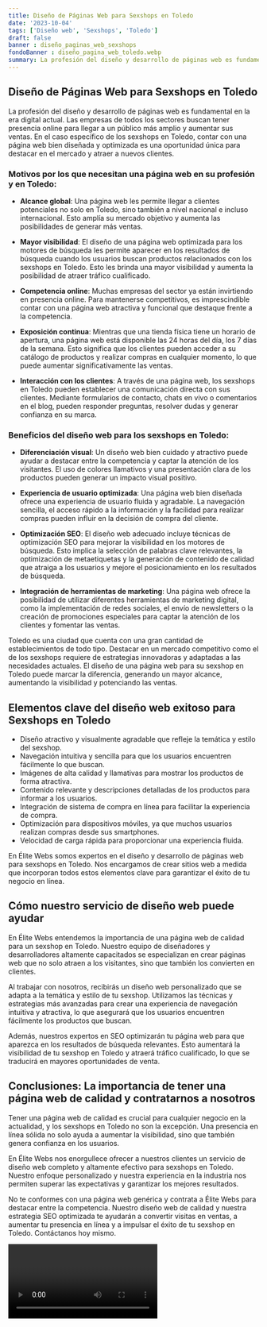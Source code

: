 ```yaml
---
title: Diseño de Páginas Web para Sexshops en Toledo
date: '2023-10-04'
tags: ['Diseño web', 'Sexshops', 'Toledo']
draft: false
banner : diseño_paginas_web_sexshops
fondoBanner : diseño_pagina_web_toledo.webp
summary: La profesión del diseño y desarrollo de páginas web es fundamental en la era digital actual. Las empresas de todos los sectores buscan tener presencia online para llegar a un público más amplio y aumentar sus ventas. En el caso específico de los sexshops en Toledo, contar con una página web bien diseñada y optimizada es una oportunidad única para destacar en el mercado y atraer a nuevos clientes.
---
```


## Diseño de Páginas Web para Sexshops en Toledo

La profesión del diseño y desarrollo de páginas web es fundamental en la era digital actual. Las empresas de todos los sectores buscan tener presencia online para llegar a un público más amplio y aumentar sus ventas. En el caso específico de los sexshops en Toledo, contar con una página web bien diseñada y optimizada es una oportunidad única para destacar en el mercado y atraer a nuevos clientes.

### Motivos por los que necesitan una página web en su profesión y en Toledo:

- **Alcance global**: Una página web les permite llegar a clientes potenciales no solo en Toledo, sino también a nivel nacional e incluso internacional. Esto amplía su mercado objetivo y aumenta las posibilidades de generar más ventas.

- **Mayor visibilidad**: El diseño de una página web optimizada para los motores de búsqueda les permite aparecer en los resultados de búsqueda cuando los usuarios buscan productos relacionados con los sexshops en Toledo. Esto les brinda una mayor visibilidad y aumenta la posibilidad de atraer tráfico cualificado.

- **Competencia online**: Muchas empresas del sector ya están invirtiendo en presencia online. Para mantenerse competitivos, es imprescindible contar con una página web atractiva y funcional que destaque frente a la competencia.

- **Exposición continua**: Mientras que una tienda física tiene un horario de apertura, una página web está disponible las 24 horas del día, los 7 días de la semana. Esto significa que los clientes pueden acceder a su catálogo de productos y realizar compras en cualquier momento, lo que puede aumentar significativamente las ventas.

- **Interacción con los clientes**: A través de una página web, los sexshops en Toledo pueden establecer una comunicación directa con sus clientes. Mediante formularios de contacto, chats en vivo o comentarios en el blog, pueden responder preguntas, resolver dudas y generar confianza en su marca.

### Beneficios del diseño web para los sexshops en Toledo:

- **Diferenciación visual**: Un diseño web bien cuidado y atractivo puede ayudar a destacar entre la competencia y captar la atención de los visitantes. El uso de colores llamativos y una presentación clara de los productos pueden generar un impacto visual positivo.

- **Experiencia de usuario optimizada**: Una página web bien diseñada ofrece una experiencia de usuario fluida y agradable. La navegación sencilla, el acceso rápido a la información y la facilidad para realizar compras pueden influir en la decisión de compra del cliente.

- **Optimización SEO**: El diseño web adecuado incluye técnicas de optimización SEO para mejorar la visibilidad en los motores de búsqueda. Esto implica la selección de palabras clave relevantes, la optimización de metaetiquetas y la generación de contenido de calidad que atraiga a los usuarios y mejore el posicionamiento en los resultados de búsqueda.

- **Integración de herramientas de marketing**: Una página web ofrece la posibilidad de utilizar diferentes herramientas de marketing digital, como la implementación de redes sociales, el envío de newsletters o la creación de promociones especiales para captar la atención de los clientes y fomentar las ventas.

Toledo es una ciudad que cuenta con una gran cantidad de establecimientos de todo tipo. Destacar en un mercado competitivo como el de los sexshops requiere de estrategias innovadoras y adaptadas a las necesidades actuales. El diseño de una página web para su sexshop en Toledo puede marcar la diferencia, generando un mayor alcance, aumentando la visibilidad y potenciando las ventas.

<GifSeo />

<Cta />

## Elementos clave del diseño web exitoso para Sexshops en Toledo

- Diseño atractivo y visualmente agradable que refleje la temática y estilo del sexshop.
- Navegación intuitiva y sencilla para que los usuarios encuentren fácilmente lo que buscan.
- Imágenes de alta calidad y llamativas para mostrar los productos de forma atractiva.
- Contenido relevante y descripciones detalladas de los productos para informar a los usuarios.
- Integración de sistema de compra en línea para facilitar la experiencia de compra.
- Optimización para dispositivos móviles, ya que muchos usuarios realizan compras desde sus smartphones.
- Velocidad de carga rápida para proporcionar una experiencia fluida.

En Élite Webs somos expertos en el diseño y desarrollo de páginas web para sexshops en Toledo. Nos encargamos de crear sitios web a medida que incorporan todos estos elementos clave para garantizar el éxito de tu negocio en línea.

## Cómo nuestro servicio de diseño web puede ayudar

En Élite Webs entendemos la importancia de una página web de calidad para un sexshop en Toledo. Nuestro equipo de diseñadores y desarrolladores altamente capacitados se especializan en crear páginas web que no solo atraen a los visitantes, sino que también los convierten en clientes.

Al trabajar con nosotros, recibirás un diseño web personalizado que se adapta a la temática y estilo de tu sexshop. Utilizamos las técnicas y estrategias más avanzadas para crear una experiencia de navegación intuitiva y atractiva, lo que asegurará que los usuarios encuentren fácilmente los productos que buscan.

Además, nuestros expertos en SEO optimizarán tu página web para que aparezca en los resultados de búsqueda relevantes. Esto aumentará la visibilidad de tu sexshop en Toledo y atraerá tráfico cualificado, lo que se traducirá en mayores oportunidades de venta.

## Conclusiones: La importancia de tener una página web de calidad y contratarnos a nosotros

Tener una página web de calidad es crucial para cualquier negocio en la actualidad, y los sexshops en Toledo no son la excepción. Una presencia en línea sólida no solo ayuda a aumentar la visibilidad, sino que también genera confianza en los usuarios.

En Élite Webs nos enorgullece ofrecer a nuestros clientes un servicio de diseño web completo y altamente efectivo para sexshops en Toledo. Nuestro enfoque personalizado y nuestra experiencia en la industria nos permiten superar las expectativas y garantizar los mejores resultados.

No te conformes con una página web genérica y contrata a Élite Webs para destacar entre la competencia. Nuestro diseño web de calidad y nuestra estrategia SEO optimizada te ayudarán a convertir visitas en ventas, a aumentar tu presencia en línea y a impulsar el éxito de tu sexshop en Toledo. Contáctanos hoy mismo.

<Video />

<CtaBot job='Sexshops' city='Toledo'/>

<Gmaps query='Toledo+españa+maps' />